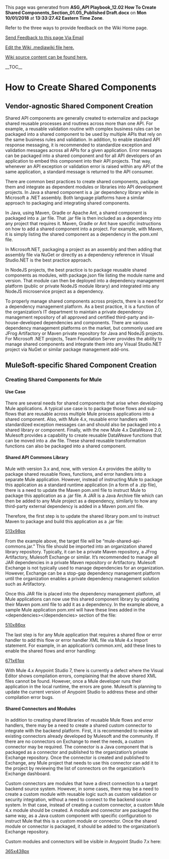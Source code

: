 ﻿<p>This page was generated from <b>ASG_API Playbook_12.02 How To Create Shared Components_Section_01.05_Published Draft.docx</b> on <b>Mon 10/01/2018</b> at <b>13:33:27.42 Eastern Time Zone</b>.</p>
<p>Refer to the three ways to provide feedback on the Wiki Home page.</p>
<p><a href="mailto:ronald.opperman@va.gov;paul.marshall4@va.gov?subject=ASG_API Playbook_12.02 How To Create Shared Components_Section_01.05_Published Draft">Send Feedback to this page Via Email</a></p>
<p><a href="https://github.com/department-of-veterans-affairs/ES-ASG/tree/master/Projects/ES%20ASG/ES%20ASG%20API%20Playbook%20Project/Content/12.02%20ASG_API%20Playbook_How%20to%20Create%20Shared%20Components_Section/12.02 ASG_API Playbook_How to Create Shared Components_Section.mediawiki">Edit the Wiki .mediawiki file here.</a></p>
<p><a href=https://github.com/department-of-veterans-affairs/ES-ASG/tree/master/Projects/ES%20ASG/ES%20ASG%20API%20Playbook%20Project/Content/12.02%20ASG_API%20Playbook_How%20to%20Create%20Shared%20Components_Section>Wiki source content can be found here.</a></p>
<p>__TOC__</p>
= How to Create Shared Components =

== Vendor-agnostic Shared Component Creation ==

Shared API components are generally created to externalize and package shared reusable processes and routines across more than one API. For example, a reusable validation routine with complex business rules can be packaged into a shared component to be used by multiple APIs that rely on the same business rules and validation. In addition, to enable standard API response messaging, it is recommended to standardize exception and validation messages across all APIs for a given application. Error messages can be packaged into a shared component and for all API developers of an application to embed this component into their API projects. That way, whenever an API exception or validation error is raised within any API of the same application, a standard message is returned to the API consumer.

There are common best practices to create shared components, package them and integrate as dependent modules or libraries into API development projects. In Java a shared component is a .jar dependency library while in Microsoft a .NET assembly. Both language platforms have a similar approach to packaging and integrating shared components.

In Java, using Maven, Gradle or Apache Ant, a shared component is packaged into a .jar file. That .jar file is then included as a dependency into any project that requires it. Maven, Gradle or Ant have specific instructions on how to add a shared component into a project. For example, with Maven, it is simply listing the shared component as a dependency in the pom.xml file.

In Microsoft.NET, packaging a project as an assembly and then adding that assembly file via NuGet or directly as a dependency reference in Visual Studio.NET is the best practice approach.

In NodeJS projects, the best practice is to package reusable shared components as modules, with package.json file listing the module name and version. That module can then be deployed into a dependency management platform (public or private NodeJS module library) and integrated into any NodeJS microservice project as a dependency.

To properly manage shared components across projects, there is a need for a dependency management platform. As a best practice, it is a function of the organization’s IT department to maintain a private dependency management repository of all approved and certified third-party and in-house-developed dependencies and components. There are various dependency management platforms on the market, but commonly used are JFrog Artifactory or Maven private repository for Java and NodeJS projects. For Microsoft .NET projects, Team Foundation Server provides the ability to manage shared components and integrate them into any Visual Studio.NET project via NuGet or similar package management add-ons.

== MuleSoft-specific Shared Component Creation ==

=== Creating Shared Components for Mule ===

==== Use Case ====

There are several needs for shared components that arise when developing Mule applications. A typical use case is to package those flows and sub-flows that are reusable across multiple Mule process applications into a shared component. Also, with Mule 4.x, reusable error handlers with standardized exception messages can and should also be packaged into a shared library or component. Finally, with the new Mule 4.x DataWeave 2.0, Mulesoft provides a capability to create reusable DataWeave functions that can be moved into a .dw file. These shared reusable transformation functions can also be packaged into a shared component.

==== Shared API Commons Library ====

Mule with version 3.x and, now, with version 4.x provides the ability to package shared reusable flows, functions, and error handlers into a separate Mule application. However, instead of instructing Mule to package this application as a standard runtime application (in a form of a .zip file), there is a need to update the Maven pom.xml file to instruct Mule to package this application as a .jar file. A JAR is a Java Archive file which can then be added to any Mule project as a dependency, similarly to how any third-party external dependency is added in a Maven pom.xml file.

Therefore, the first step is to update the shared library pom.xml to instruct Maven to package and build this application as a .jar file:

[[https://github.com/department-of-veterans-affairs/ES-ASG/raw/master/Projects/ES%20ASG/ES%20ASG%20API%20Playbook%20Project/Content/12.02%20ASG_API%20Playbook_How%20to%20Create%20Shared%20Components_Section/media/image1.png|513x98px]]

From the example above, the target file will be “mule-shared-api-commons.jar.” This file should be imported into an organization shared library repository. Typically, it can be a private Maven repository, a JFrog Artifactory, Mulesoft Exchange or similar. It’s recommended to manage all JAR dependencies in a private Maven repository or Artifactory. Mulesoft Exchange is not typically used to manage dependencies for an organization. However, Exchange can be a stop-gap dependency management platform until the organization enables a private dependency management solution such as Artifactory.

Once this JAR file is placed into the dependency management platform, all Mule applications can now use this shared component library by updating their Maven pom.xml file to add it as a dependency. In the example above, a sample Mule application pom.xml will have these lines added in the &lt;dependencies&gt;&lt;/dependencies&gt; section of the file:

[[https://github.com/department-of-veterans-affairs/ES-ASG/raw/master/Projects/ES%20ASG/ES%20ASG%20API%20Playbook%20Project/Content/12.02%20ASG_API%20Playbook_How%20to%20Create%20Shared%20Components_Section/media/image2.png|510x86px]]

The last step is for any Mule application that requires a shared flow or error handler to add this flow or error handler XML file via Mule 4.x Import statement. For example, in an application’s common.xml, add these lines to enable the shared flows and error handling:

[[https://github.com/department-of-veterans-affairs/ES-ASG/raw/master/Projects/ES%20ASG/ES%20ASG%20API%20Playbook%20Project/Content/12.02%20ASG_API%20Playbook_How%20to%20Create%20Shared%20Components_Section/media/image3.png|671x61px]]

With Mule 4.x Anypoint Studio 7, there is currently a defect where the Visual Editor shows compilation errors, complaining that the above shared XML files cannot be found. However, once a Mule developer runs their application in the local runtime, the errors are gone. Mulesoft is planning to update the current version of Anypoint Studio to address these and other compilation error bugs.

==== Shared Connectors and Modules ====

In addition to creating shared libraries of reusable Mule flows and error handlers, there may be a need to create a shared custom connector to integrate with the backend platform. First, it is recommended to review all existing connectors already developed by Mulesoft and the community. If there are no connectors on Exchange to meet the needs, a custom connector may be required. The connector is a Java component that is packaged as a connector and published to the organization’s private Exchange repository. Once the connector is created and published to Exchange, any Mule project that needs to use this connector can add it to the project by reviewing the list of connectors on the organization’s Exchange dashboard.

Custom connectors are modules that have a direct connection to a target backend source system. However, in some cases, there may be a need to create a custom module with reusable logic such as custom validation or security integration, without a need to connect to the backend source system. In that case, instead of creating a custom connector, a custom Mule 4.x module should be created. A module and connector are packaged the same way, as a Java custom component with specific configuration to instruct Mule that this is a custom module or connector. Once the shared module or connector is packaged, it should be added to the organization’s Exchange repository.

Custom modules and connectors will be visible in Anypoint Studio 7.x here:

[[https://github.com/department-of-veterans-affairs/ES-ASG/raw/master/Projects/ES%20ASG/ES%20ASG%20API%20Playbook%20Project/Content/12.02%20ASG_API%20Playbook_How%20to%20Create%20Shared%20Components_Section/media/image4.png|365x438px]]







